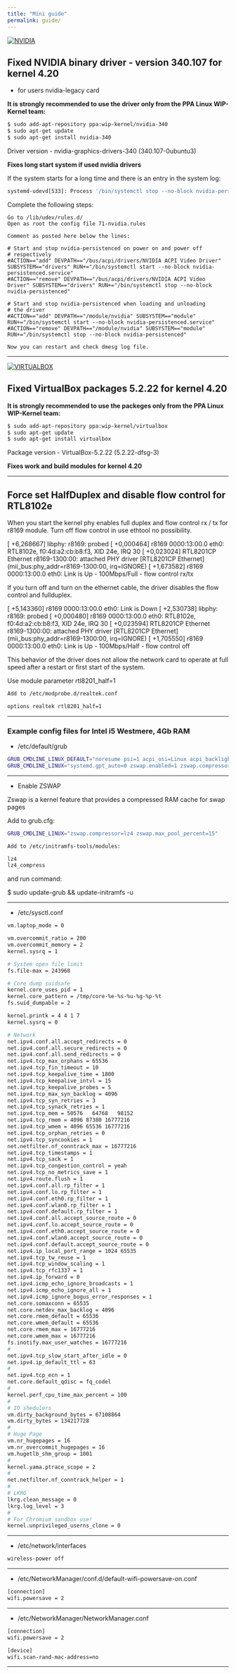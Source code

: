 ```yaml
---
title: "Mini guide"
permalink: guide/
---
```


[![NVIDIA](./images/nv_drivers.jpeg)]()


## Fixed NVIDIA binary driver - version 340.107 for kernel 4.20

 - for users nvidia-legacy card

**It is strongly recommended to use the driver only from the PPA Linux WIP-Kernel team:**

```bash
$ sudo add-apt-repository ppa:wip-kernel/nvidia-340
$ sudo apt-get update
$ sudo apt-get install nvidia-340
```

Driver version - nvidia-graphics-drivers-340 (340.107-0ubuntu3)


**Fixes long start system if used nvidia drivers**


If the system starts for a long time and there is an entry in the system log:

```bash
systemd-udevd[533]: Process '/bin/systemctl stop --no-block nvidia-persistenced' failed with exit code 5
```

Complete the following steps:

```
Go to /lib/udev/rules.d/
Open as root the config file 71-nvidia.rules

Comment as posted here below the lines:

# Start and stop nvidia-persistenced on power on and power off
# respectively
#ACTION=="add" DEVPATH=="/bus/acpi/drivers/NVIDIA ACPI Video Driver" SUBSYSTEM=="drivers" RUN+="/bin/systemctl start --no-block nvidia-persistenced.service"
#ACTION=="remove" DEVPATH=="/bus/acpi/drivers/NVIDIA ACPI Video Driver" SUBSYSTEM=="drivers" RUN+="/bin/systemctl stop --no-block nvidia-persistenced"

# Start and stop nvidia-persistenced when loading and unloading
# the driver
#ACTION=="add" DEVPATH=="/module/nvidia" SUBSYSTEM=="module" RUN+="/bin/systemctl start --no-block nvidia-persistenced.service"
#ACTION=="remove" DEVPATH=="/module/nvidia" SUBSYSTEM=="module" RUN+="/bin/systemctl stop --no-block nvidia-persistenced"

Now you can restart and check dmesg log file.
```

---

[![VIRTUALBOX](./images/virtual_box.jpeg)]()


## Fixed VirtualBox packages 5.2.22 for kernel 4.20


**It is strongly recommended to use the packeges only from the PPA Linux WIP-Kernel team:**

```bash
$ sudo add-apt-repository ppa:wip-kernel/virtualbox
$ sudo apt-get update
$ sudo apt-get install virtualbox
```

Package version - VirtualBox-5.2.22 (5.2.22-dfsg-3)


**Fixes work and build modules for kernel 4.20**

---

## Force set HalfDuplex and disable flow control for RTL8102e

 When you start the kernel phy enables full duplex and flow control rx /
tx for r8169 module. Turn off flow control in use ethtool no
possibility.

[  +6,268667] libphy: r8169: probed
[  +0,000464] r8169 0000:13:00.0 eth0: RTL8102e, f0:4d:a2:cb:b8:f3, XID
24e, IRQ 30
[  +0,023024] RTL8201CP Ethernet r8169-1300:00: attached PHY driver
[RTL8201CP Ethernet] (mii_bus:phy_addr=r8169-1300:00, irq=IGNORE)
[  +1,673582] r8169 0000:13:00.0 eth0: Link is Up - 100Mbps/Full - flow
control rx/tx


If you turn off and turn on the ethernet cable, the driver disables
the flow control and fullduplex.


[  +5,143360] r8169 0000:13:00.0 eth0: Link is Down
[  +2,530738] libphy: r8169: probed
[  +0,000480] r8169 0000:13:00.0 eth0: RTL8102e, f0:4d:a2:cb:b8:f3, XID
24e, IRQ 30
[  +0,023594] RTL8201CP Ethernet r8169-1300:00: attached PHY driver
[RTL8201CP Ethernet] (mii_bus:phy_addr=r8169-1300:00, irq=IGNORE)
[  +1,705550] r8169 0000:13:00.0 eth0: Link is Up - 100Mbps/Half - flow
control off


 This behavior of the driver does not allow the network card to operate
at full speed after a restart or first start of the system.

Use module parameter rtl8201_half=1

```bash
Add to /etc/modprobe.d/realtek.conf

options realtek rtl8201_half=1
```

---

### Example config files for Intel i5 Westmere, 4Gb RAM 

- /etc/default/grub

```bash
GRUB_CMDLINE_LINUX_DEFAULT="noresume psi=1 acpi_osi=Linux acpi_backlight=vendor intel_iommu=on swiotlb=32768 apparmor=0 net.ifnames=0 biosdevname=0"
GRUB_CMDLINE_LINUX="systemd.gpt_auto=0 zswap.enabled=1 zswap.compressor=lz4 zswap.max_pool_percent=15 pcie_acs_override=downstream"
```

---

- Enable ZSWAP 

Zswap is a kernel feature that provides a compressed RAM cache for swap pages

Add to grub.cfg:

```bash
GRUB_CMDLINE_LINUX="zswap.compressor=lz4 zswap.max_pool_percent=15"

Add to /etc/initramfs-tools/modules:

lz4
lz4_compress
```

and run command:

$ sudo  update-grub && update-initramfs -u

---

- /etc/sysctl.conf

```bash
vm.laptop_mode = 0

vm.overcommit_ratio = 200 
vm.overcommit_memory = 2
kernel.sysrq = 1

# System open file limit
fs.file-max = 243968

# Core dump suidsafe
kernel.core_uses_pid = 1
kernel.core_pattern = /tmp/core-%e-%s-%u-%g-%p-%t
fs.suid_dumpable = 2

kernel.printk = 4 4 1 7
kernel.sysrq = 0

# Network
net.ipv4.conf.all.accept_redirects = 0
net.ipv4.conf.all.secure_redirects = 0
net.ipv4.conf.all.send_redirects = 0
net.ipv4.tcp_max_orphans = 65536
net.ipv4.tcp_fin_timeout = 10
net.ipv4.tcp_keepalive_time = 1800
net.ipv4.tcp_keepalive_intvl = 15
net.ipv4.tcp_keepalive_probes = 5
net.ipv4.tcp_max_syn_backlog = 4096
net.ipv4.tcp_syn_retries = 3
net.ipv4.tcp_synack_retries = 1
net.ipv4.tcp_mem = 50576   64768   98152
net.ipv4.tcp_rmem = 4096 87380 16777216
net.ipv4.tcp_wmem = 4096 65536 16777216
net.ipv4.tcp_orphan_retries = 0
net.ipv4.tcp_syncookies = 1
net.netfilter.nf_conntrack_max = 16777216
net.ipv4.tcp_timestamps = 1
net.ipv4.tcp_sack = 1
net.ipv4.tcp_congestion_control = yeah
net.ipv4.tcp_no_metrics_save = 1
net.ipv4.route.flush = 1
net.ipv4.conf.all.rp_filter = 1
net.ipv4.conf.lo.rp_filter = 1
net.ipv4.conf.eth0.rp_filter = 1
net.ipv4.conf.wlan0.rp_filter = 1
net.ipv4.conf.default.rp_filter = 1
net.ipv4.conf.all.accept_source_route = 0
net.ipv4.conf.lo.accept_source_route = 0
net.ipv4.conf.eth0.accept_source_route = 0
net.ipv4.conf.wlan0.accept_source_route = 0
net.ipv4.conf.default.accept_source_route = 0
net.ipv4.ip_local_port_range = 1024 65535
net.ipv4.tcp_tw_reuse = 1
net.ipv4.tcp_window_scaling = 1
net.ipv4.tcp_rfc1337 = 1
net.ipv4.ip_forward = 0
net.ipv4.icmp_echo_ignore_broadcasts = 1
net.ipv4.icmp_echo_ignore_all = 1
net.ipv4.icmp_ignore_bogus_error_responses = 1
net.core.somaxconn = 65535
net.core.netdev_max_backlog = 4096
net.core.rmem_default = 65536
net.core.wmem_default = 65536
net.core.rmem_max = 16777216
net.core.wmem_max = 16777216
fs.inotify.max_user_watches = 16777216
#
net.ipv4.tcp_slow_start_after_idle = 0
net.ipv4.ip_default_ttl = 63
#
net.ipv4.tcp_ecn = 1
net.core.default_qdisc = fq_codel
#
kernel.perf_cpu_time_max_percent = 100
#
# IO shedulers
vm.dirty_background_bytes = 67108864
vm.dirty_bytes = 134217728
#
# Huge Page
vm.nr_hugepages = 16
vm.nr_overcommit_hugepages = 16
vm.hugetlb_shm_group = 1001
#
kernel.yama.ptrace_scope = 2
#
net.netfilter.nf_conntrack_helper = 1
#
# LKRG
lkrg.clean_message = 0
lkrg.log_level = 3
#
# For Chromium sandbox use!
kernel.unprivileged_userns_clone = 0
```

---

- /etc/network/interfaces

```bash
wireless-power off
```

---

- /etc/NetworkManager/conf.d/default-wifi-powersave-on.conf

```bash
[connection]
wifi.powersave = 2
```

---

- /etc/NetworkManager/NetworkManager.conf

```bash
[connection]
wifi.powersave = 2

[device]
wifi.scan-rand-mac-address=no
```

---

